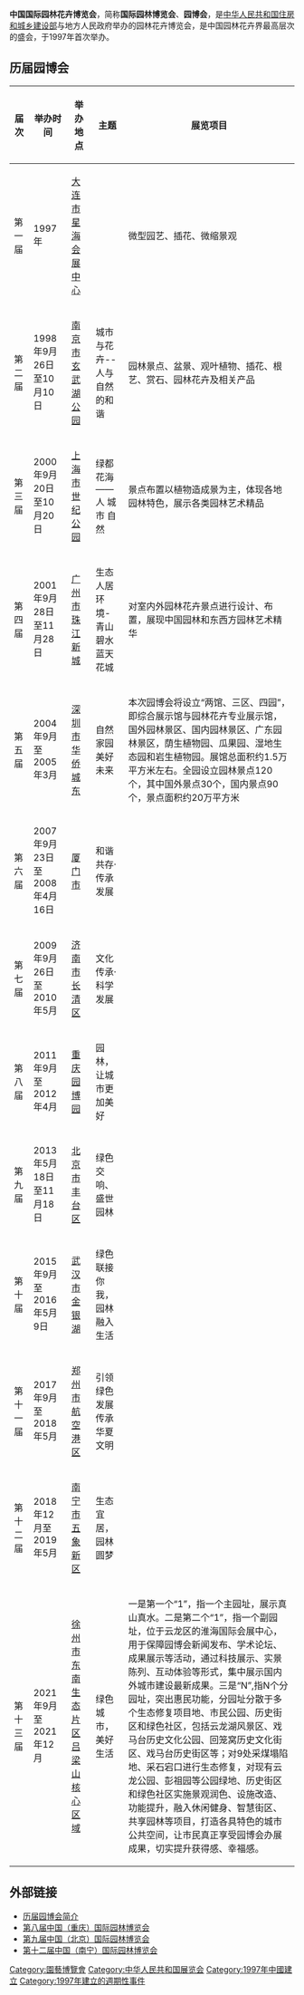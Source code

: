 {{not|中国国际花卉园艺展览会}}
'''中国国际园林花卉博览会'''，简称'''国际园林博览会'''、'''园博会'''，是[[中华人民共和国住房和城乡建设部|中华人民共和国住房和城乡建设部]]与地方人民政府举办的园林花卉博览会，是中国园林花卉界最高层次的盛会，于1997年首次举办。

== 历届园博会 ==
{| align="center" class="wikitable sortable"
|- bgcolor="FFEE77" 
! 届次 ||举办时间 || 举办地点 || 主题 || 展览项目
|- 
| 第一届 || 1997年 || [[大连市|大连市]][[星海会展中心|星海会展中心]] ||  ||微型园艺、插花、微缩景观
|-
| 第二届 || 1998年9月26日至10月10日 || [[南京市|南京市]][[玄武湖公园|玄武湖公园]]|| 城市与花卉--人与自然的和谐 || 园林景点、盆景、观叶植物、插花、根艺、赏石、园林花卉及相关产品
|-
| 第三届 || 2000年9月20日至10月20日 || [[上海市|上海市]][[世纪公园_(上海)|世纪公园]] || 绿都花海——人 城市 自然 || 景点布置以植物造成景为主，体现各地园林特色，展示各类园林艺术精品
|-
| 第四届 || 2001年9月28日至11月28日 || [[广州市|广州市]][[珠江新城|珠江新城]] || 生态人居环境-青山 碧水 蓝天 花城 || 对室内外园林花卉景点进行设计、布置，展现中国园林和东西方园林艺术精华
|-
| 第五届 || 2004年9月至2005年3月 || [[深圳市|深圳市]][[华侨城东|华侨城东]] || 自然 家园 美好未来 || 本次园博会将设立“两馆、三区、四园”，即综合展示馆与园林花卉专业展示馆，国外园林景区、国内园林景区、广东园林景区，荫生植物园、瓜果园、湿地生态园和岩生植物园。展馆总面积约1.5万平方米左右。全园设立园林景点120个，其中国外景点30个，国内景点90个，景点面积约20万平方米
|-
| 第六届 || 2007年9月23日至2008年4月16日 || [[厦门市|厦门市]] || 和谐共存·传承发展 || 
|-
| 第七届 || 2009年9月26日至2010年5月 || [[济南市|济南市]][[长清区|长清区]] || 文化传承·科学发展 ||
|-
| 第八届 || 2011年9月至2012年4月 || [[重庆园博园|重庆园博园]] || 园林，让城市更加美好 ||
|-
| 第九届 || 2013年5月18日至11月18日 || [[北京市|北京市]][[丰台区|丰台区]] || 绿色交响、盛世园林 ||
|-
| 第十届 || 2015年9月至2016年5月9日 || [[武汉市|武汉市]][[金银湖|金银湖]] || 绿色联接你我，园林融入生活 ||
|-
| 第十一届 || 2017年9月至2018年5月 ||[[郑州市|郑州市]][[航空港区|航空港区]] || 引领绿色发展 传承华夏文明 ||
|-
| 第十二届 || 2018年12月至2019年5月 ||[[南宁市|南宁市]][[五象新区|五象新区]]
| 生态宜居，园林圆梦 ||
|-
| 第十三届 || 2021年9月至2021年12月 || [[徐州市|徐州市]][[东南生态片区吕梁山核心区域|东南生态片区吕梁山核心区域]] || 绿色城市，美好生活 ||一是第一个“1”，指一个主园址，展示真山真水。二是第二个“1”，指一个副园址，位于云龙区的淮海国际会展中心，用于保障园博会新闻发布、学术论坛、成果展示等活动，通过科技展示、实景陈列、互动体验等形式，集中展示国内外城市建设最新成果。三是“N”,指N个分园址，突出惠民功能，分园址分散于多个生态修复项目地、市民公园、历史街区和绿色社区，包括云龙湖风景区、戏马台历史文化公园、回笼窝历史文化街区、戏马台历史街区等；对9处采煤塌陷地、采石宕口进行生态修复，对现有云龙公园、彭祖园等公园绿地、历史街区和绿色社区实施景观润色、设施改造、功能提升，融入休闲健身、智慧街区、共享园林等项目，打造各具特色的城市公共空间，让市民真正享受园博会办展成果，切实提升获得感、幸福感。
|}

== 外部链接 ==
* [https://web.archive.org/web/20120803221822/http://www.cqybh2011.com/ybjj/ljybh/ 历届园博会简介]
* [https://web.archive.org/web/20120325011619/http://game.cqnews.net/ybh/ 第八届中国（重庆）国际园林博览会]
* [http://www.expo2013.net/ 第九届中国（北京）国际园林博览会]{{Wayback|url=http://www.expo2013.net/ |date=20191130113015 }}
*[https://web.archive.org/web/20180923163134/http://www.expo2018.net.cn/ 第十二届中国（南宁）国际园林博览会]

[[Category:園藝博覽會|Category:園藝博覽會]]
[[Category:中华人民共和国展览会|Category:中华人民共和国展览会]]
[[Category:1997年中國建立|Category:1997年中國建立]]
[[Category:1997年建立的週期性事件|Category:1997年建立的週期性事件]]